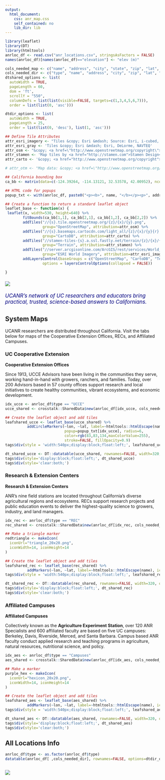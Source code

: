 ```yaml
---
output: 
  html_document:
    css: anr_map.css
    self_contained: no
    lib_dir: lib
---
```


```r
library(leaflet)
library(DT)
library(htmltools)
anrloc_df <- read.csv("anr_locations.csv", stringsAsFactors = FALSE)
names(anrloc_df)[names(anrloc_df)=="elevation"] <- "elev (m)"

cols_needed_map <- c("name", "address", "city", "state", "zip", "lat", "lon", "elev (m)")
cols_needed_dir <- c("type", "name", "address", "city", "zip", "lat", "lon", "elev (m)")
dtshared_options <- list(
  autoWidth = TRUE,
  pageLength = 60,
  dom = 'ft',
  scrollY = "550",
  columnDefs = list(list(visible=FALSE, targets=c(1,3,4,5,6,7))),
  order = list(list(0, 'asc')))

dtdir_options <- list(
  autoWidth = TRUE,
  pageLength = 25,
  order = list(list(0, 'desc'), list(1, 'asc')))

## Define Tile Attributes
attr_esri_imagery <- "Tiles &copy; Esri &mdash; Source: Esri, i-cubed, USDA, USGS, AEX, GeoEye, Getmapping, Aerogrid, IGN, IGP, UPR-EGP, and the GIS User Community"
attr_esri_gray <- 'Tiles &copy; Esri &mdash; Esri, DeLorme, NAVTEQ'
attr_osm <- "&copy; <a href=\"http://www.openstreetmap.org/copyright\">OpenStreetMap</a>"
attr_stamen <- 'Map tiles by <a href="http://stamen.com">Stamen Design</a>, <a href="http://creativecommons.org/licenses/by/3.0">CC BY 3.0</a> &mdash; Map data &copy; <a href="http://www.openstreetmap.org/copyright">OpenStreetMap</a>'
attr_carto <- '&copy; <a href="http://www.openstreetmap.org/copyright">OpenStreetMap</a> &copy; <a href="https://carto.com/attributions">CARTO</a>'

# attr_otm <- "Map data: &copy; <a href=\"http://www.openstreetmap.org/copyright\">OpenStreetMap</a>, <ahref=\"http://viewfinderpanoramas.org\">SRTM</a> | Map style: &copy; <a href=\"https://opentopomap.org\">OpenTopoMap</a> (<a href=\"https://creativecommons.org/licenses/by-sa/3.0/\">CC-BY-SA</a>)"

## California bounding box
ca_bb <- matrix(data=c(-124.39264, -114.13121, 32.53578, 42.00952), ncol=2, byrow=TRUE)

## HTML code for popups
popup_txt <- with(anrloc_df, paste0("<p><b>", name, "</b></p><p>", address, "<br/>", city, ", ", state, " ", zip, "</p>"))

## Create a function to return a standard leaflet object
leaflet_base <- function(x) {
 leaflet(x, width=530, height=640) %>% 
        fitBounds(ca_bb[1,1], ca_bb[2,1], ca_bb[1,2], ca_bb[2,2]) %>% 
        addTiles("//{s}.tile.openstreetmap.org/{z}/{x}/{y}.png", 
                 group="OpenStreetMap", attribution=attr_osm) %>%
        addTiles("//{s}.basemaps.cartocdn.com/light_all/{z}/{x}/{y}{r}.png", 
                 group="CartoDB", attribution=attr_carto) %>%
        addTiles("//stamen-tiles-{s}.a.ssl.fastly.net/terrain/{z}/{x}/{y}{r}.png", 
                 group="Terrain", attribution=attr_stamen) %>%
        addTiles("//server.arcgisonline.com/ArcGIS/rest/services/World_Imagery/MapServer/tile/{z}/{y}/{x}.png",
                 group="ESRI World Imagery", attribution=attr_esri_imagery) %>%
        addLayersControl(baseGroups = c("OpenStreetMap", "CartoDB", "Terrain", "ESRI World Imagery"),
                 options = layersControlOptions(collapsed = FALSE))

}
```

![](ucanr_new-logo_700x98.png){style="margin:0.5em 0;"}

<div style="font-style:italic; color:navy;font-size:120%; margin-bottom:2em;">UCANR's network of UC researchers and educators bring practical, trusted, science-based answers to Californians.</div>

## System Maps {.tabset .tabset-fade}

UCANR researchers are distributed throughout California. Visit the tabs below for maps of the Cooperative Extension Offices, RECs, and Affiliated Campuses.

### UC Cooperative Extension

**Cooperative Extension Offices**

Since 1913, UCCE Advisors have been living in the communities they serve, working hand-in-hand with growers, ranchers, and families. Today, over 200 Advisors based in 57 county offices support research and local initiatives to create healthy communities, vibrant ecosystems, and economic development.

```r
idx_ucce <- anrloc_df$type == "UCCE"
ucce_shared <- crosstalk::SharedData$new(anrloc_df[idx_ucce, cols_needed_map])

## Create the leaflet object and add tiles
leafshared_ucce <- leaflet_base(ucce_shared) %>%
          addCircleMarkers(~lon, ~lat, label=~htmltools::htmlEscape(name), 
                           popup=popup_txt[idx_ucce], radius=6, 
                           color=rgb(83,83,134,maxColorValue=255), 
                           stroke=FALSE, fillOpacity=0.9)
tags$div(style = 'width:540px;display:block;float:left;', leafshared_ucce)
```

```r
dt_shared_ucce <- DT::datatable(ucce_shared, rownames=FALSE, width=320, options=dtshared_options)
tags$div(style='display:block;float:left;', dt_shared_ucce)
tags$div(style='clear:both;')
```

### Research & Extension Centers

**Research & Extension Centers**

ANR’s nine field stations are located throughout California's diverse agricultural regions and ecosystems. RECs support research projects and public education events to deliver the highest-quality science to growers, industry, and land managers.

```r
idx_rec <- anrloc_df$type == "REC"
rec_shared <- crosstalk::SharedData$new(anrloc_df[idx_rec, cols_needed_map])

## Make a triangle marker
redtriangle <- makeIcon(
  iconUrl="triangle_20x20.png",
  iconWidth=14, iconHeight=14
)

## Create the leaflet object and add tiles
leafshared_rec <- leaflet_base(rec_shared) %>%
          addMarkers(~lon, ~lat, label=~htmltools::htmlEscape(name), icon=redtriangle, popup=popup_txt[idx_rec])
tags$div(style = 'width:540px;display:block;float:left;', leafshared_rec)
```

```r
dt_shared_rec <- DT::datatable(rec_shared, rownames=FALSE, width=320, options=dtshared_options)
tags$div(style='display:block;float:left;', dt_shared_rec)
tags$div(style='clear:both;')
```

### Affiliated Campuses

**Affiliated Campuses**

Collectively known as the **Agriculture Experiment Station**, over 120 ANR Specialists and 600 affiliated faculty are based on five UC campuses: Berkeley, Davis, Riverside, Merced, and Santa Barbara. Campus based ANR faculty conduct applied research and teaching programs in agriculture, natural resources, nutritional science, and policy.

```r
idx_aes <- anrloc_df$type == "Campuses"
aes_shared <- crosstalk::SharedData$new(anrloc_df[idx_aes, cols_needed_map])

## Make a marker
purple_hex <- makeIcon(
  iconUrl="hexicon_20x20.png",
  iconWidth=14, iconHeight=14
)

## Create the leaflet object and add tiles
leafshared_aes <- leaflet_base(aes_shared) %>%
          addMarkers(~lon, ~lat, label=~htmltools::htmlEscape(name), icon=purple_hex, popup=popup_txt[idx_aes])
tags$div(style = 'width:540px;display:block;float:left;', leafshared_aes)
```

```r
dt_shared_aes <- DT::datatable(aes_shared, rownames=FALSE, width=320, options=dtshared_options)
tags$div(style='display:block;float:left;', dt_shared_aes)
tags$div(style='clear:both;')
```

## All Locations Info

```r
anrloc_df$type <- as.factor(anrloc_df$type)
datatable(anrloc_df[ ,cols_needed_dir], rownames=FALSE, options=dtdir_options, filter='top') %>% formatRound(c("lat","lon"), 3) %>% DT::formatStyle(columns=1:length(cols_needed_dir), fontSize='100%')
```

![](IGIS_ANR_horizontal_550x58.png){style="margin:1em 0;"}


